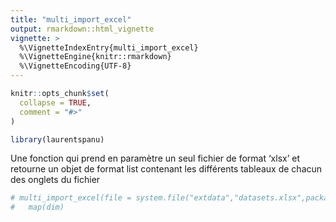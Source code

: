 ```yaml
---
title: "multi_import_excel"
output: rmarkdown::html_vignette
vignette: >
  %\VignetteIndexEntry{multi_import_excel}
  %\VignetteEngine{knitr::rmarkdown}
  %\VignetteEncoding{UTF-8}
---
```


```r
knitr::opts_chunk$set(
  collapse = TRUE,
  comment = "#>"
)
```


```r
library(laurentspanu)
```


Une fonction qui prend en paramètre un seul fichier de format ‘xlsx’ et retourne un objet de format list contenant les différents tableaux de chacun des onglets du fichier

```r

# multi_import_excel(file = system.file("extdata","datasets.xlsx",package = "laurentspanu")) %>% 
#   map(dim)


```

